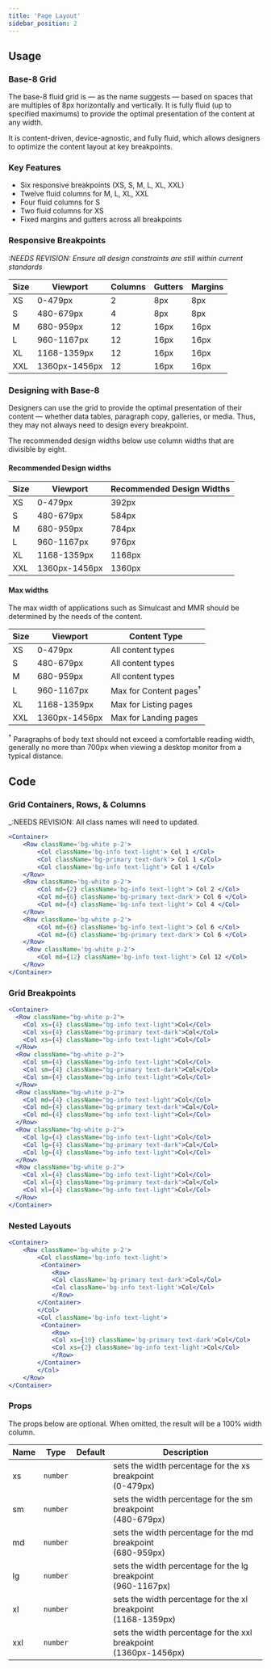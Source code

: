 ```yaml
---
title: 'Page Layout'
sidebar_position: 2
---
```


## Usage

### Base-8 Grid

The base-8 fluid grid is &mdash; as the name suggests &mdash; based on spaces that are multiples of 8px horizontally and vertically.
It is fully fluid (up to specified maximums) to provide the optimal presentation of the content at any width.

It is content-driven, device-agnostic, and fully fluid, which allows designers to optimize the content layout at key breakpoints.

### Key Features

- Six responsive breakpoints (XS, S, M, L, XL, XXL)
- Twelve fluid columns for M, L, XL, XXL
- Four fluid columns for S
- Two fluid columns for XS
- Fixed margins and gutters across all breakpoints

### Responsive Breakpoints

_:NEEDS REVISION: Ensure all design constraints are still within current standards_

| Size | Viewport      | Columns | Gutters | Margins |
| ---- | ------------- | ------- | ------- | ------- |
| XS   | 0-479px       | 2       | 8px     | 8px     |
| S    | 480-679px     | 4       | 8px     | 8px     |
| M    | 680-959px     | 12      | 16px    | 16px    |
| L    | 960-1167px    | 12      | 16px    | 16px    |
| XL   | 1168-1359px   | 12      | 16px    | 16px    |
| XXL  | 1360px-1456px | 12      | 16px    | 16px    |

### Designing with Base-8

Designers can use the grid to provide the optimal presentation of their content &mdash; whether data tables, paragraph copy, galleries, or media.
Thus, they may not always need to design every breakpoint.

The recommended design widths below use column widths that are divisible by eight.

#### Recommended Design widths

| Size | Viewport      | Recommended Design Widths |
| ---- | ------------- | ------------------------- |
| XS   | 0-479px       | 392px                     |
| S    | 480-679px     | 584px                     |
| M    | 680-959px     | 784px                     |
| L    | 960-1167px    | 976px                     |
| XL   | 1168-1359px   | 1168px                    |
| XXL  | 1360px-1456px | 1360px                    |

#### Max widths

The max width of applications such as Simulcast and MMR should be determined by the needs of the content.

| Size | Viewport      | Content Type                             |
| ---- | ------------- | ---------------------------------------- |
| XS   | 0-479px       | All content types                        |
| S    | 480-679px     | All content types                        |
| M    | 680-959px     | All content types                        |
| L    | 960-1167px    | Max for Content pages<sup>&dagger;</sup> |
| XL   | 1168-1359px   | Max for Listing pages                    |
| XXL  | 1360px-1456px | Max for Landing pages               |

<sup>&dagger;</sup> Paragraphs of body text should not exceed a comfortable reading width, generally no more than 700px when viewing a desktop monitor from a typical distance.

## Code

### Grid Containers, Rows, & Columns

_:NEEDS REVISION: All class names will need to updated.

```jsx live
<Container>
    <Row className='bg-white p-2'>
        <Col className='bg-info text-light'> Col 1 </Col>
        <Col className='bg-primary text-dark'> Col 1 </Col>
        <Col className='bg-info text-light'> Col 1 </Col>
    </Row>
    <Row className='bg-white p-2'>
        <Col md={2} className='bg-info text-light'> Col 2 </Col>
        <Col md={6} className='bg-primary text-dark'> Col 6 </Col>
        <Col md={4} className='bg-info text-light'> Col 4 </Col>
    </Row>
    <Row className='bg-white p-2'>
        <Col md={6} className='bg-info text-light'> Col 6 </Col>
        <Col md={6} className='bg-primary text-dark'> Col 6 </Col>
    </Row>
     <Row className='bg-white p-2'>
        <Col md={12} className='bg-info text-light'> Col 12 </Col>
    </Row>
</Container>
```

### Grid Breakpoints

```jsx live
<Container>
  <Row className="bg-white p-2">
    <Col xs={4} className="bg-info text-light">Col</Col>
    <Col xs={4} className="bg-primary text-dark">Col</Col>
    <Col xs={4} className="bg-info text-light">Col</Col>
  </Row>
  <Row className="bg-white p-2">
    <Col sm={4} className="bg-info text-light">Col</Col>
    <Col sm={4} className="bg-primary text-dark">Col</Col>
    <Col sm={4} className="bg-info text-light">Col</Col>
  </Row>
  <Row className="bg-white p-2">
    <Col md={4} className="bg-info text-light">Col</Col>
    <Col md={4} className="bg-primary text-dark">Col</Col>
    <Col md={4} className="bg-info text-light">Col</Col>
  </Row>
  <Row className="bg-white p-2">
    <Col lg={4} className="bg-info text-light">Col</Col>
    <Col lg={4} className="bg-primary text-dark">Col</Col>
    <Col lg={4} className="bg-info text-light">Col</Col>
  </Row>
  <Row className="bg-white p-2">
    <Col xl={4} className="bg-info text-light">Col</Col>
    <Col xl={4} className="bg-primary text-dark">Col</Col>
    <Col xl={4} className="bg-info text-light">Col</Col>
  </Row>
</Container>
```

### Nested Layouts

```jsx live
<Container>
    <Row className='bg-white p-2'>
        <Col className='bg-info text-light'>
         <Container>
            <Row>
            <Col className='bg-primary text-dark'>Col</Col>
            <Col className='bg-info text-light'>Col</Col>
            </Row>
        </Container>
        </Col>
        <Col className='bg-info text-light'>
         <Container>
            <Row>
            <Col xs={10} className='bg-primary text-dark'>Col</Col>
            <Col xs={2} className='bg-info text-light'>Col</Col>
            </Row>
        </Container>
        </Col>
    </Row>
</Container>
```

### Props

The props below are optional. When omitted, the result will be a 100% width column.

| Name   | Type       | Default          | Description            |
| -------| ---------- | -----------------|----------------------- |
| xs     | `number`   |                  |  sets the width percentage for the xs breakpoint <br /> (0-479px)|
| sm     | `number`   |                  |  sets the width percentage for the sm breakpoint <br /> (480-679px) |
| md     | `number`   |                  |  sets the width percentage for the md breakpoint <br /> (680-959px) |
| lg     | `number`   |                  |  sets the width percentage for the lg breakpoint <br /> (960-1167px) |
| xl     | `number`   |                  |  sets the width percentage for the xl breakpoint <br /> (1168-1359px) |
| xxl    | `number`   |                  |  sets the width percentage for the xxl breakpoint <br /> (1360px-1456px) |

